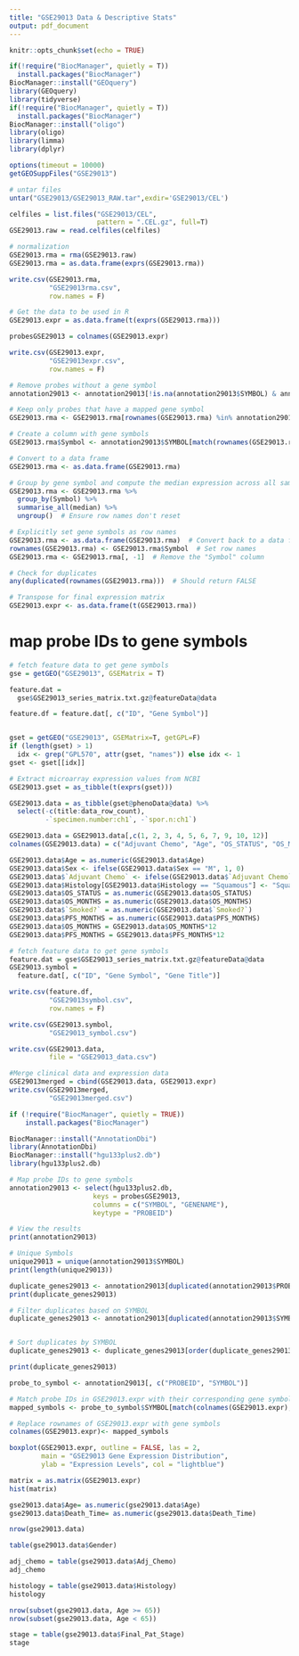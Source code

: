 ```yaml
---
title: "GSE29013 Data & Descriptive Stats"
output: pdf_document
---
```


```r
knitr::opts_chunk$set(echo = TRUE)
```

```r
if(!require("BiocManager", quietly = T))
  install.packages("BiocManager")
BiocManager::install("GEOquery")
library(GEOquery)
library(tidyverse)
if(!require("BiocManager", quietly = T))
  install.packages("BiocManager")
BiocManager::install("oligo")
library(oligo)
library(limma)
library(dplyr)
```

```r
options(timeout = 10000)
getGEOSuppFiles("GSE29013")

# untar files
untar("GSE29013/GSE29013_RAW.tar",exdir='GSE29013/CEL')

celfiles = list.files("GSE29013/CEL",
                      pattern = ".CEL.gz", full=T)
GSE29013.raw = read.celfiles(celfiles)

# normalization 
GSE29013.rma = rma(GSE29013.raw)
GSE29013.rma = as.data.frame(exprs(GSE29013.rma))

write.csv(GSE29013.rma, 
          "GSE29013rma.csv",
          row.names = F)

# Get the data to be used in R
GSE29013.expr = as.data.frame(t(exprs(GSE29013.rma)))

probesGSE29013 = colnames(GSE29013.expr)

write.csv(GSE29013.expr, 
          "GSE29013expr.csv",
          row.names = F)

```

```r
# Remove probes without a gene symbol
annotation29013 <- annotation29013[!is.na(annotation29013$SYMBOL) & annotation29013$SYMBOL != "", ]

# Keep only probes that have a mapped gene symbol
GSE29013.rma <- GSE29013.rma[rownames(GSE29013.rma) %in% annotation29013$PROBEID, ]

# Create a column with gene symbols
GSE29013.rma$Symbol <- annotation29013$SYMBOL[match(rownames(GSE29013.rma), annotation29013$PROBEID)]

# Convert to a data frame
GSE29013.rma <- as.data.frame(GSE29013.rma)

# Group by gene symbol and compute the median expression across all samples
GSE29013.rma <- GSE29013.rma %>%
  group_by(Symbol) %>%
  summarise_all(median) %>%
  ungroup()  # Ensure row names don't reset

# Explicitly set gene symbols as row names
GSE29013.rma <- as.data.frame(GSE29013.rma)  # Convert back to a data frame
rownames(GSE29013.rma) <- GSE29013.rma$Symbol  # Set row names
GSE29013.rma <- GSE29013.rma[, -1]  # Remove the "Symbol" column

# Check for duplicates
any(duplicated(rownames(GSE29013.rma)))  # Should return FALSE

# Transpose for final expression matrix
GSE29013.expr <- as.data.frame(t(GSE29013.rma))

```

# map probe IDs to gene symbols
```r
# fetch feature data to get gene symbols
gse = getGEO("GSE29013", GSEMatrix = T)

feature.dat = 
  gse$GSE29013_series_matrix.txt.gz@featureData@data

feature.df = feature.dat[, c("ID", "Gene Symbol")]


gset = getGEO("GSE29013", GSEMatrix=T, getGPL=F)
if (length(gset) > 1) 
  idx <- grep("GPL570", attr(gset, "names")) else idx <- 1
gset <- gset[[idx]]

# Extract microarray expression values from NCBI
GSE29013.gset = as_tibble(t(exprs(gset)))

GSE29013.data = as_tibble(gset@phenoData@data) %>%
  select(-c(title:data_row_count), 
         -`specimen.number:ch1`, -`spor.n:ch1`)

GSE29013.data = GSE29013.data[,c(1, 2, 3, 4, 5, 6, 7, 9, 10, 12)] 
colnames(GSE29013.data) = c("Adjuvant Chemo", "Age", "OS_STATUS", "OS_MONTHS", "Stage",  "Sex", "Histology", "Race", "Smoked?", "PFS_MONTHS")

GSE29013.data$Age = as.numeric(GSE29013.data$Age)
GSE29013.data$Sex <- ifelse(GSE29013.data$Sex == "M", 1, 0)
GSE29013.data$`Adjuvant Chemo` <- ifelse(GSE29013.data$`Adjuvant Chemo` == "Yes", 1, 0)
GSE29013.data$Histology[GSE29013.data$Histology == "Squamous"] <- "Squamous Cell Carcinoma"
GSE29013.data$OS_STATUS = as.numeric(GSE29013.data$OS_STATUS)
GSE29013.data$OS_MONTHS = as.numeric(GSE29013.data$OS_MONTHS)
GSE29013.data$`Smoked?` = as.numeric(GSE29013.data$`Smoked?`)
GSE29013.data$PFS_MONTHS = as.numeric(GSE29013.data$PFS_MONTHS)
GSE29013.data$OS_MONTHS = GSE29013.data$OS_MONTHS*12
GSE29013.data$PFS_MONTHS = GSE29013.data$PFS_MONTHS*12

# fetch feature data to get gene symbols
feature.dat = gse$GSE29013_series_matrix.txt.gz@featureData@data 
GSE29013.symbol = 
  feature.dat[, c("ID", "Gene Symbol", "Gene Title")]
```

```r
write.csv(feature.df, 
          "GSE29013symbol.csv", 
          row.names = F)

write.csv(GSE29013.symbol, 
          "GSE29013_symbol.csv")

write.csv(GSE29013.data, 
          file = "GSE29013_data.csv")
```

```r
#Merge clinical data and expression data
GSE29013merged = cbind(GSE29013.data, GSE29013.expr)
write.csv(GSE29013merged, 
          "GSE29013merged.csv")

``` 

```r
if (!require("BiocManager", quietly = TRUE))
    install.packages("BiocManager")

BiocManager::install("AnnotationDbi")
library(AnnotationDbi)
BiocManager::install("hgu133plus2.db")
library(hgu133plus2.db)

# Map probe IDs to gene symbols
annotation29013 <- select(hgu133plus2.db,
                     keys = probesGSE29013,
                     columns = c("SYMBOL", "GENENAME"),
                     keytype = "PROBEID")

# View the results
print(annotation29013)

# Unique Symbols
unique29013 = unique(annotation29013$SYMBOL)
print(length(unique29013))

duplicate_genes29013 <- annotation29013[duplicated(annotation29013$PROBEID), ]
print(duplicate_genes29013)

# Filter duplicates based on SYMBOL
duplicate_genes29013 <- annotation29013[duplicated(annotation29013$SYMBOL) | duplicated(annotation29013$SYMBOL, fromLast = TRUE), ]


# Sort duplicates by SYMBOL
duplicate_genes29013 <- duplicate_genes29013[order(duplicate_genes29013$SYMBOL), ]

print(duplicate_genes29013)
```

```r

probe_to_symbol <- annotation29013[, c("PROBEID", "SYMBOL")]

# Match probe IDs in GSE29013.expr with their corresponding gene symbols
mapped_symbols <- probe_to_symbol$SYMBOL[match(colnames(GSE29013.expr), probe_to_symbol$PROBEID)]

# Replace rownames of GSE29013.expr with gene symbols
colnames(GSE29013.expr)<- mapped_symbols
```



```r
boxplot(GSE29013.expr, outline = FALSE, las = 2,
        main = "GSE29013 Gene Expression Distribution",
        ylab = "Expression Levels", col = "lightblue")

matrix = as.matrix(GSE29013.expr)
hist(matrix)

```


```r
gse29013.data$Age= as.numeric(gse29013.data$Age)
gse29013.data$Death_Time= as.numeric(gse29013.data$Death_Time)
```

```r
nrow(gse29013.data)

table(gse29013.data$Gender)

adj_chemo = table(gse29013.data$Adj_Chemo)
adj_chemo

histology = table(gse29013.data$Histology)
histology

nrow(subset(gse29013.data, Age >= 65))
nrow(subset(gse29013.data, Age < 65))

stage = table(gse29013.data$Final_Pat_Stage)
stage
```





